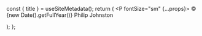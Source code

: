 
  const { title } = useSiteMetadata();
  return (
    <P fontSize="sm" {...props}>
      © {new Date().getFullYear()} Philip Johnston
    </P>
  );
};
